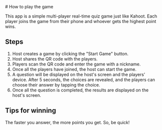 <div className="max-w-3xl mx-auto">
# How to play the game

This app is a simple multi-player real-time quiz game just like Kahoot. Each player joins the game from their phone and whoever gets the highest point wins.

## Steps

1. Host creates a game by clicking the "Start Game" button.
2. Host shares the QR code with the players.
3. Players scan the QR code and enter the game with a nickname.
4. Once all the players have joined, the host can start the game.
5. A question will be displayed on the host's screen and the players' device. After 5 seconds, the choices are revealed, and the players can choose their answer by tapping the choice.
6. Once all the question is completed, the results are displayed on the host's screen.

## Tips for winning

The faster you answer, the more points you get. So, be quick!

</div>
